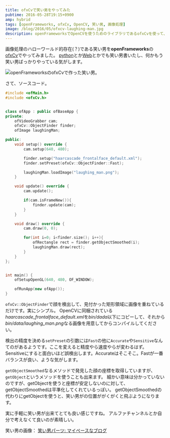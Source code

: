 ```yaml
---
title: ofxCvで笑い男をやってみた
pubtime: 2016-05-28T19:15+0900
amp: hybrid
tags: [openFrameworks, ofxCv, OpenCV, 笑い男, 画像処理]
image: /blog/2016/05/ofxcv-laughing-man.jpg
description: openFrameworksでOpenCVを使うためのライブラリであるofxCvを使って、Webカメラの映像から顔を見つけて笑い男の画像を重ねるプログラムを作ってみました。
---
```


画像処理のハローワールド的存在(？)である笑い男を**openFrameworks**の[ofxCv](https://github.com/kylemcdonald/ofxCv)でやってみました。
[python](/blog/2015/02/python-opencv-realtime-lauhgingman)とか[Web](/blog/2016/01/html5-realtime-laughing-man)とかでも笑い男書いたし、何かもう笑い男ばっかりやっている気がします。

![openFrameworksのofxCvで作った笑い男。](/blog/2016/05/ofxcv-laughing-man.jpg "640x480")

さて、ソースコード。
``` cpp
#include <ofMain.h>
#include <ofxCv.h>


class ofApp : public ofBaseApp {
private:
    ofVideoGrabber cam;
    ofxCv::ObjectFinder finder;
    ofImage laughingMan;

public:
    void setup() override {
        cam.setup(640, 480);

        finder.setup("haarcascade_frontalface_default.xml");
        finder.setPreset(ofxCv::ObjectFinder::Fast);

        laughingMan.loadImage("laughing_man.png");
    }

    void update() override {
        cam.update();

        if(cam.isFrameNew()){
            finder.update(cam);
        }
    }

    void draw() override {
        cam.draw(0, 0);

        for(int i=0; i<finder.size(); i++){
            ofRectangle rect = finder.getObjectSmoothed(i);
            laughingMan.draw(rect);
        }
    }
};


int main() {
    ofSetupOpenGL(640, 480, OF_WINDOW);

    ofRunApp(new ofApp());
}
```

`ofxCv::ObjectFinder`で顔を検出して、見付かった矩形領域に画像を重ねているだけです。実にシンプル。
OpenCVに同梱されている*haarcascade_frontalface_default.xml*を*bin/dada*以下にコピーして、それから*bin/data/laughing_man.png*なる画像を用意してからコンパイルしてください。

検出の精度を決める`setPreset`の引数には`Fast`の他に`Accurate`や`Sensitive`なんてのがあるようです。ここを変えると精度やら速度やらが変わるはず。
Sensitiveにすると面白いほど誤検出します。Accurateはそこそこ。Fastが一番バランスが良い、ような気がします。

`getObjectSmoothed`なるメソッドで発見した顔の座標を取得していますが、`getObject`というメソッドを使うことも出来ます。
細かい意味は分かっていないのですが、getObjectを使うと座標が安定しないのに対して、getObjectSmoothedは平準化してくれているっぽい。
getObjectSmoothedの代わりにgetObjectを使うと、笑い男がの位置ががくがくと飛ぶようになります。

実に手軽に笑い男が出来てとても良い感じですね。
アルファチャンネルとか自分で考えなくて良いのが素晴しい。

笑い男の画像： [笑い男パーツ: マイペースなブログ](http://ledmyway.seesaa.net/article/181382754.html)

